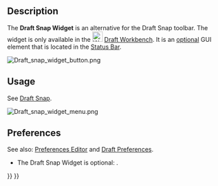 <languages/>
<translate>

<!--T:1-->
{{Docnav
|[[Draft_Scale_Widget|Scale Widget]]
|[[Draft_Snap|Snap]]
|[[Draft_Workbench|Draft]]
|IconL=
|IconR=
|IconC=Workbench_Draft.svg
}}

</translate>
{{TOCright}}
<translate>

==Description== <!--T:3-->

<!--T:4-->
The '''Draft Snap Widget''' is an alternative for the Draft Snap toolbar. The widget is only available in the [[Image:Workbench_Draft.svg|24px]] [[Draft_Workbench|Draft Workbench]]. It is an [[#Preferences|optional]] GUI element that is located in the [[Status_Bar|Status Bar]].

</translate>
[[Image:Draft_snap_widget_button.png]]
<translate>
<!--T:5-->
{{Caption|The Draft Snap Widget}}

==Usage== <!--T:6-->

<!--T:7-->
See [[Draft_Snap|Draft Snap]].

</translate>
[[Image:Draft_snap_widget_menu.png]]
<translate>
<!--T:8-->
{{Caption|The menu of the widget}}

==Preferences== <!--T:9-->

<!--T:10-->
See also: [[Preferences_Editor|Preferences Editor]] and [[Draft_Preferences|Draft Preferences]].

<!--T:11-->
* The Draft Snap Widget is optional: {{MenuCommand|Edit → Preferences → Draft → Interface → Show the Draft Snap Widget in the Draft Workbench}}.


<!--T:12-->
{{Docnav
|[[Draft_Scale_Widget|Scale Widget]]
|[[Draft_Snap|Snap]]
|[[Draft_Workbench|Draft]]
|IconL=
|IconR=
|IconC=Workbench_Draft.svg
}}

</translate>
{{Draft Tools navi{{#translation:}}}}
{{Userdocnavi{{#translation:}}}}